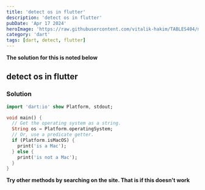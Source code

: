 ---
title: 'detect os in flutter'
description: 'detect os in flutter'
pubDate: 'Apr 17 2024'
heroImage: 'https://raw.githubusercontent.com/vitalik-hakim/TABLES404/main/error_b/dart.png'
category: 'dart'
tags: [dart, detect, flutter]
---

**The solution for this is noted below**

## detect os in flutter

### Solution

```dart
import 'dart:io' show Platform, stdout;

void main() {
  // Get the operating system as a string.
  String os = Platform.operatingSystem;
  // Or, use a predicate getter.
  if (Platform.isMacOS) {
    print('is a Mac');
  } else {
    print('is not a Mac');
  }
}
```
**Try other methods by searching on the site. That is if this doesn't work**
